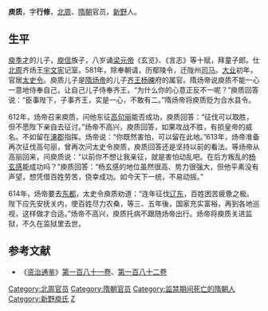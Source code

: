 '''庾质'''{{BD|6世紀|？|614年||catIdx=Y}}，字'''行修'''，[[北周|北周]]、[[隋朝|隋朝]]官员，[[新野|新野]]人。

==生平==
[[庾季才|庾季才]]的儿子，[[庾信|庾信]]族子，八岁诵[[梁元帝|梁元帝]]《玄览》、《言志》等十赋，拜童子郎。仕[[北周|北周]]齐炀王[[宇文宪|宇文宪]]记室。581年，除奉朝请，历鄢陵令，迁陇州[[司马|司马]]。[[大业_(年号)|大业]]初年，官居[[太史令|太史令]]。庾质儿子是[[隋炀帝|隋炀帝]]的儿子[[齐王|齐王]][[杨暕|杨暕]]府的属官。隋炀帝说庾质不能一心一意地侍奉自己，让自己儿子侍奉齐王，“为什么你的心意正反不一呢？”庾质回答说：“臣事陛下，子事齐王，实是一心，不敢有二。”隋炀帝将庾质贬为合水县令。

612年，炀帝召来庾质，问他东征[[高句丽|高句丽]]能否成功，庾质回答：“征伐可以取胜，但不愿陛下亲自去征讨。”炀帝不高兴，庾质回答，如果攻战不胜，有损皇帝的威名。不如留在[[涿郡|涿郡]]指挥。炀帝说：“你既然害怕，可以留在此地。”613年，炀帝准备再次征伐高句丽，曾再次问太史令庾质，庾质回答还是坚持以前的看法。等炀帝从高丽回来，问庾质说：“以前你不想让我亲征，就是害怕动乱吧。在后方叛乱的[[杨玄感|杨玄感]]能成功吗？”庾质回答：“杨玄感的地位虽然很高、势力很强大，但他平素没有声望，想凭借百姓劳苦，侥幸成功。如今天下一统，不易动摇。”

614年，炀帝要去[[东都|东都]]，太史令庾质劝道：“连年征伐[[辽东|辽东]]，百姓困苦疲惫之极。陛下应先安抚关内，使百姓尽力农桑，等三、五年後，国家充实富裕，再到各地巡视，这样做才合适。”炀帝不高兴，庾质托病不跟随炀帝出行。炀帝将庾质关进监狱，不久在监狱里去世。

==参考文献==
*《[[资治通鉴|资治通鉴]]》[[s:資治通鑑/卷181|第一百八十一卷]]、[[s:資治通鑑/卷182|第一百八十二卷]]

{{DEFAULTSORT:Y}}
[[Category:北周官员|Category:北周官员]]
[[Category:隋朝官员|Category:隋朝官员]]
[[Category:监禁期间死亡的隋朝人|Category:监禁期间死亡的隋朝人]]
[[Category:新野庾氏|Category:新野庾氏]]
[[Category:庾姓|Z]]